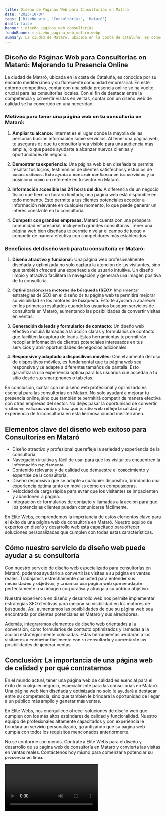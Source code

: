 ```yaml
---
title: Diseño de Páginas Web para Consultorías en Mataró
date: '2023-10-04'
tags: ['Diseño web', 'Consultorías', 'Mataró']
draft: false
banner : diseño_paginas_web_consultorías
fondoBanner : diseño_pagina_web_mataró.webp
summary: La ciudad de Mataró, ubicada en la costa de Cataluña, es conocida por su encanto mediterráneo y su floreciente comunidad empresarial. En este entorno competitivo, contar con una sólida presencia online se ha vuelto crucial para las consultorías locales. Con el fin de destacar entre la competencia y convertir visitas en ventas, contar con un diseño web de calidad se ha convertido en una necesidad.
---
```


## Diseño de Páginas Web para Consultorías en Mataró: Mejorando tu Presencia Online

La ciudad de Mataró, ubicada en la costa de Cataluña, es conocida por su encanto mediterráneo y su floreciente comunidad empresarial. En este entorno competitivo, contar con una sólida presencia online se ha vuelto crucial para las consultorías locales. Con el fin de destacar entre la competencia y convertir visitas en ventas, contar con un diseño web de calidad se ha convertido en una necesidad.

### Motivos para tener una página web en tu consultoría en Mataró:

1. **Ampliar tu alcance:** Internet es el lugar donde la mayoría de las personas buscan información sobre servicios. Al tener una página web, te aseguras de que tu consultoría sea visible para una audiencia más amplia, lo que puede ayudarte a alcanzar nuevos clientes y oportunidades de negocio.

2. **Demostrar tu experiencia:** Una página web bien diseñada te permite resaltar tus logros, testimonios de clientes satisfechos y estudios de casos exitosos. Esto ayuda a construir confianza en tus servicios y te posiciona como un referente en tu sector en Mataró.

3. **Información accesible las 24 horas del día:** A diferencia de un negocio físico que tiene un horario limitado, una página web está disponible en todo momento. Esto permite a tus clientes potenciales acceder a información relevante en cualquier momento, lo que puede generar un interés constante en tu consultoría.

4. **Competir con grandes empresas:** Mataró cuenta con una próspera comunidad empresarial, incluyendo grandes consultorías. Tener una página web bien diseñada te permite nivelar el campo de juego y competir de manera efectiva con competidores más establecidos.

### Beneficios del diseño web para tu consultoría en Mataró:

1. **Diseño atractivo y funcional:** Una página web profesionalmente diseñada y optimizada no solo captará la atención de tus visitantes, sino que también ofrecerá una experiencia de usuario intuitiva. Un diseño limpio y atractivo facilitará la navegación y generará una imagen positiva de tu consultoría.

2. **Optimización para motores de búsqueda (SEO):** Implementar estrategias de SEO en el diseño de tu página web te permitirá mejorar su visibilidad en los motores de búsqueda. Esto te ayudará a aparecer en los primeros resultados cuando los usuarios busquen servicios de consultoría en Mataró, aumentando las posibilidades de convertir visitas en ventas.

3. **Generación de leads y formularios de contacto:** Un diseño web efectivo incluirá llamadas a la acción claras y formularios de contacto que faciliten la captura de leads. Estas herramientas te permitirán recopilar información de clientes potenciales interesados en tus servicios y abrir oportunidades de negocios adicionales.

4. **Responsive y adaptado a dispositivos móviles:** Con el aumento del uso de dispositivos móviles, es fundamental que tu página web sea responsive y se adapte a diferentes tamaños de pantalla. Esto garantizará una experiencia óptima para los usuarios que accedan a tu sitio desde sus smartphones o tabletas.

En conclusión, contar con un diseño web profesional y optimizado es esencial para las consultorías en Mataró. No solo ayudará a mejorar tu presencia online, sino que también te permitirá competir de manera efectiva con otras empresas del sector. No dejes pasar la oportunidad de convertir visitas en valiosas ventas y haz que tu sitio web refleje la calidad y experiencia de tu consultoría en esta hermosa ciudad mediterránea.

<GifSeo />

<Cta />

## Elementos clave del diseño web exitoso para Consultorías en Mataró

- Diseño atractivo y profesional que refleje la seriedad y experiencia de la consultoría.
- Navegación intuitiva y fácil de usar para que los visitantes encuentren la información rápidamente.
- Contenido relevante y de calidad que demuestre el conocimiento y expertise de la consultoría.
- Diseño responsivo que se adapte a cualquier dispositivo, brindando una experiencia óptima tanto en móviles como en computadoras.
- Velocidad de carga rápida para evitar que los visitantes se impacienten y abandonen la página.
- Integración de formularios de contacto y llamadas a la acción para que los potenciales clientes puedan comunicarse fácilmente.

En Élite Webs, comprendemos la importancia de estos elementos clave para el éxito de una página web de consultoría en Mataró. Nuestro equipo de expertos en diseño y desarrollo web está capacitado para ofrecer soluciones personalizadas que cumplen con todas estas características. 

## Cómo nuestro servicio de diseño web puede ayudar a su consultoría

Con nuestro servicio de diseño web especializado para consultorías en Mataró, podemos ayudarlo a convertir las visitas a su página en ventas reales. Trabajamos estrechamente con usted para entender sus necesidades y objetivos, y creamos una página web que se adapte perfectamente a su imagen corporativa y atraiga a su público objetivo.

Nuestra experiencia en diseño y desarrollo web nos permite implementar estrategias SEO efectivas para mejorar su visibilidad en los motores de búsqueda. Así, aumentamos las posibilidades de que su página web sea encontrada por clientes potenciales en Mataró y sus alrededores.

Además, integraremos elementos de diseño web orientados a la conversión, como formularios de contacto optimizados y llamadas a la acción estratégicamente colocadas. Estas herramientas ayudarán a los visitantes a contactar fácilmente con su consultoría y aumentarán las posibilidades de generar ventas.

## Conclusión: La importancia de una página web de calidad y por qué contratarnos

En el mundo actual, tener una página web de calidad es esencial para el éxito de cualquier negocio, especialmente para las consultorías en Mataró. Una página web bien diseñada y optimizada no solo le ayudará a destacar entre su competencia, sino que también le brindará la oportunidad de llegar a un público más amplio y generar más ventas.

En Élite Webs, nos enorgullece ofrecer soluciones de diseño web que cumplen con los más altos estándares de calidad y funcionalidad. Nuestro equipo de profesionales altamente capacitados y con experiencia le brindará un servicio personalizado, garantizando que su página web cumpla con todos los requisitos mencionados anteriormente.

No se conforme con menos. Contrate a Élite Webs para el diseño y desarrollo de su página web de consultoría en Mataró y convierta las visitas en ventas reales. Contáctenos hoy mismo para comenzar a potenciar su presencia en línea.

<Video />

<CtaBot job='Consultorías' city='Mataró'/>

<Gmaps query='Mataró+españa+maps' />